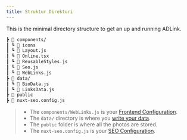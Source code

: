 ```yaml
---
title: Struktur Direktori
---
```

This is the minimal directory structure to get an up and running ADLink.

```bash filename="ADLink"
┣ 📂 components/
┃ ┗ 📁 icons
┃ ┗ 📄 Layout.js
┃ ┗ 📄 Online.tsx
┃ ┗ 📄 ReusableStyles.js
┃ ┗ 📄 Seo.js
┃ ┗ 📄 WebLinks.js
┣ 📂 data/
┃ ┗ 📄 BioData.js
┃ ┗ 📄 LinksData.js
┣ 📁 public
┣ 📄 nuxt-seo.config.js
```

>- The `components/WebLinks.js` is your [Frontend Configuration](../frontend).
>- The `data/` directory is where you [write your data](../update-info#update-biodata-linksdata).
>- The `public` folder is where all the photos are stored.
>- The `nuxt-seo.config.js` is your [SEO Configuration](../seo).
